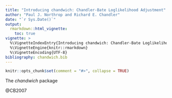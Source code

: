 ```yaml
---
title: "Introducing chandwich: Chandler-Bate Loglikelihood Adjustment"
author: "Paul J. Northrop and Richard E. Chandler"
date: "`r Sys.Date()`"
output: 
  rmarkdown::html_vignette:
    toc: true
vignette: >
  %\VignetteIndexEntry{Introducing chandwich: Chandler-Bate Loglikelihood Adjustment}
  %\VignetteEngine{knitr::rmarkdown}
  %\VignetteEncoding{UTF-8}
bibliography: chandwich.bib
---
```


```r
knitr::opts_chunk$set(comment = "#>", collapse = TRUE)
```

The *chandwich* package 

@CB2007
